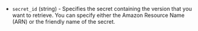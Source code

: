 <!-- Code generated from the comments of the Config struct in datasource/amazon/secretsmanager/secret-version/data.go; DO NOT EDIT MANUALLY -->

- `secret_id` (string) - Specifies the secret containing the version that you want to retrieve.
  You can specify either the Amazon Resource Name (ARN) or the friendly name of the secret.
